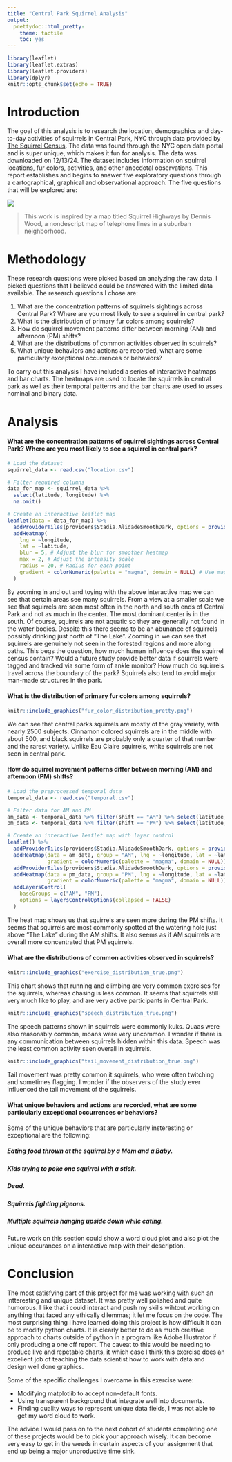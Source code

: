 ---
title: "Central Park Squirrel Analysis"
output: 
  prettydoc::html_pretty:
    theme: tactile
    toc: yes
---

```{r setup, include=FALSE}
library(leaflet)
library(leaflet.extras)
library(leaflet.providers)
library(dplyr)
knitr::opts_chunk$set(echo = TRUE)
```

# Introduction

The goal of this analysis is to research the location, demographics and day-to-day activities of
squirrels in Central Park, NYC through data provided by [The Squirrel Census](https://www.thesquirrelcensus.com/). The data was found
through the NYC open data portal and is super unique, which makes it fun for analysis. The data
was downloaded on 12/13/24. The dataset includes information on squirrel locations, fur colors,
activities, and other anecdotal observations. This report establishes and begins to answer five
exploratory questions through a cartographical, graphical and observational approach. The five
questions that will be explored are:

![](http://m.ammoth.us/blog/wp-content/uploads/2011/10/wood-map-2.jpg)

> This work is inspired by a map titled Squirrel Highways by Dennis Wood, a nondescript map of telephone lines in a suburban neighborhood.


# Methodology

These research questions were picked based on analyzing the raw data. I picked questions that I believed could be answered with the limited data available. The research questions I chose are:

1. What are the concentration patterns of squirrels sightings across Central Park? Where are you
most likely to see a squirrel in central park?
2. What is the distribution of primary fur colors among squirrels? 
3. How do squirrel movement patterns differ between morning (AM) and afternoon (PM) shifts?
4. What are the distributions of common activities observed in squirrels?
5. What unique behaviors and actions are recorded, what are some particularly exceptional
occurrences or behaviors?

To carry out this analysis I have included a series of interactive heatmaps and bar charts. The heatmaps are used to locate the squirrels in central park as well as their temporal patterns and the bar charts are used to asses nominal and binary data.

# Analysis

#### What are the concentration patterns of squirrel sightings across Central Park? Where are you most likely to see a squirrel in central park?

```{r squirrel_concentration_map, echo=FALSE}
# Load the dataset
squirrel_data <- read.csv("location.csv")

# Filter required columns
data_for_map <- squirrel_data %>%
  select(latitude, longitude) %>%
  na.omit()

# Create an interactive leaflet map
leaflet(data = data_for_map) %>%
  addProviderTiles(providers$Stadia.AlidadeSmoothDark, options = providerTileOptions(apiKey = 'd6ac9761-ecc7-41ad-94fa-f24bb7c4bf96')) %>% # Dark basemap
  addHeatmap(
    lng = ~longitude,
    lat = ~latitude,
    blur = 5, # Adjust the blur for smoother heatmap
    max = 2, # Adjust the intensity scale
    radius = 20, # Radius for each point
    gradient = colorNumeric(palette = "magma", domain = NULL) # Use magma color scale
  )
```

By zooming in and out and toying with the above interactive map we can see that certain areas see many squirrels. From a view at a smaller scale we see that squirrels are seen most often in the north and south ends of Central Park and not as much in the center. The most dominant center is in the south. Of course, squirrels are not aquatic so they are generally not found in the water bodies. Despite this there seems to be an abunance of squirrels possibly drinking just north of "The Lake". Zooming in we can see that squirrels are genuinely not seen in the forested regions and more along paths. This begs the question, how much human influence does the squirrel census contain? Would a future study provide better data if squirrels were tagged and tracked via some form of ankle monitor? How much do squirrels travel across the boundary of the park? Squirrels also tend to avoid major man-made structures in the park.

#### What is the distribution of primary fur colors among squirrels?


```{r fur_color_chart, echo=FALSE, fig.align='center', fig.width=8, fig.height=6}
knitr::include_graphics("fur_color_distribution_pretty.png")
```

We can see that central parks squirrels are mostly of the gray variety, with nearly 2500 subjects. Cinnamon colored squirrels are in the middle with about 500, and black squirrels are probably only a quarter of that number and the rarest variety. Unlike Eau Claire squirrels, white squirrels are not seen in central park.

#### How do squirrel movement patterns differ between morning (AM) and afternoon (PM) shifts?

```{r am_pm_movement_map, echo=FALSE}
# Load the preprocessed temporal data
temporal_data <- read.csv("temporal.csv")

# Filter data for AM and PM
am_data <- temporal_data %>% filter(shift == "AM") %>% select(latitude, longitude)
pm_data <- temporal_data %>% filter(shift == "PM") %>% select(latitude, longitude)

# Create an interactive leaflet map with layer control
leaflet() %>%
  addProviderTiles(providers$Stadia.AlidadeSmoothDark, options = providerTileOptions(apiKey = 'd6ac9761-ecc7-41ad-94fa-f24bb7c4bf96')) %>%
  addHeatmap(data = am_data, group = "AM", lng = ~longitude, lat = ~latitude, blur = 5, max = 2, radius = 20, 
             gradient = colorNumeric(palette = "magma", domain = NULL)) %>%
  addProviderTiles(providers$Stadia.AlidadeSmoothDark, options = providerTileOptions(apiKey = 'd6ac9761-ecc7-41ad-94fa-f24bb7c4bf96')) %>%
  addHeatmap(data = pm_data, group = "PM", lng = ~longitude, lat = ~latitude, blur = 5, max = 2, radius = 20, 
             gradient = colorNumeric(palette = "magma", domain = NULL)) %>%
  addLayersControl(
    baseGroups = c("AM", "PM"),
    options = layersControlOptions(collapsed = FALSE)
  )
```

The heat map shows us that squirrels are seen more during the PM shifts. It seems that squirrels are most commonly spotted at the watering hole just above "The Lake" during the AM shifts. It also seems as if AM squirrels are overall more concentrated that PM squirrels.

#### What are the distributions of common activities observed in squirrels?

```{r exercise distribution chart, echo=FALSE, fig.align='center', fig.width=8, fig.height=6}
knitr::include_graphics("exercise_distribution_true.png")
```

This chart shows that running and climbing are very common exercises for the squirrels, whereas chasing is less common. It seems that squirrels still very much like to play, and are very active participants in Central Park.

```{r speech distribution chart, echo=FALSE, fig.align='center', fig.width=8, fig.height=6}
knitr::include_graphics("speech_distribution_true.png")
```

The speech patterns shown in squirrels were commonly kuks. Quaas were also reasonably common, moans were very uncommon. I wonder if there is any communication between squirrels hidden within this data. Speech was the least common activity seen overall in squirrels. 

```{r tail movement chart, echo=FALSE, fig.align='center', fig.width=8, fig.height=6}
knitr::include_graphics("tail_movement_distribution_true.png")
```

Tail movement was pretty common it squirrels, who were often twitching and sometimes flagging. I wonder if the observers of the study ever influenced the tail movement of the squirrels.

#### What unique behaviors and actions are recorded, what are some particularly exceptional occurrences or behaviors?


Some of the unique behaviors that are particularly insteresting or exceptional are the following:

##### Eating food thrown at the squirrel by a Mom and a Baby.
##### Kids trying to poke one squirrel with a stick.
##### Dead.
##### Squirrels fighting pigeons.
##### Multiple squirrels hanging upside down while eating.

Future work on this section could show a word cloud plot and also plot the unique occurances on a interactive map with their description.

# Conclusion

The most satisfying part of this project for me was working with such an intteresting and unique dataset. It was pretty well polished and quite humorous. I like that i could interact and push my skills wihtout working on anything that faced any ethically dilemmas; it let me focus on the code. The most surprising thing I have learned doing this project is how difficult it can be to modify python charts. It is clearly better to do as much creative approach to charts outside of python in a program like Adobe Illustrator if only producing a one off report. The caveat to this would be needing to produce live and repetable charts, it which case I think this exercise does an excellent job of teaching the data scientist how to work with data and design well done graphics.

Some of the specific challenges I overcame in this exercise were:

* Modifying matplotlib to accept non-default fonts.
* Using transparent background that integrate well into documents.
* Finding quality ways to represent unique data fields, I was not able to get my word cloud to work.

The advice I would pass on to the next cohort of students completing one of these projects would be to pick your approach wisely. It can become very easy to get in the weeds in certain aspects of your assignment that end up being a major unproductive time sink.